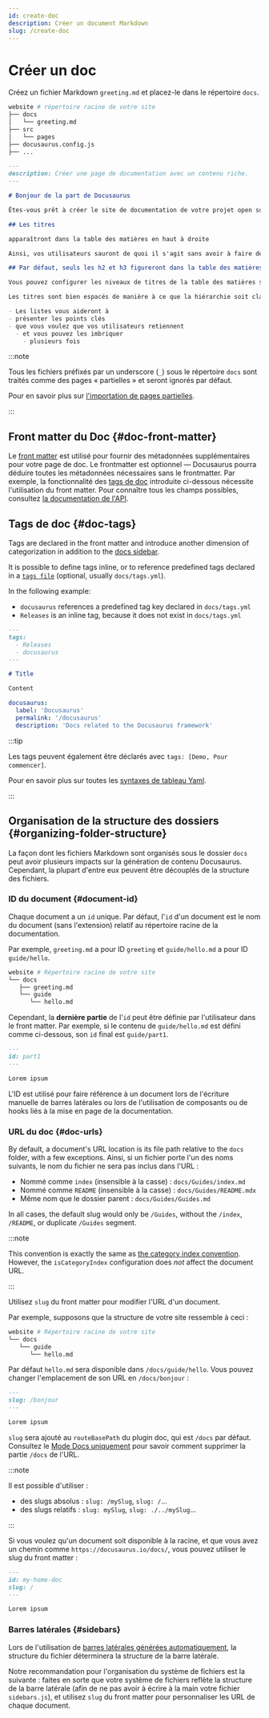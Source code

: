 ```yaml
---
id: create-doc
description: Créer un document Markdown
slug: /create-doc
---
```


# Créer un doc

Créez un fichier Markdown `greeting.md` et placez-le dans le répertoire `docs`.

```bash
website # répertoire racine de votre site
├── docs
│   └── greeting.md
├── src
│   └── pages
├── docusaurus.config.js
├── ...
```

```md
---
description: Créer une page de documentation avec un contenu riche.
---

# Bonjour de la part de Docusaurus

Êtes-vous prêt à créer le site de documentation de votre projet open source ?

## Les titres

apparaîtront dans la table des matières en haut à droite

Ainsi, vos utilisateurs sauront de quoi il s'agit sans avoir à faire défiler la page ou même sans la lire.

## Par défaut, seuls les h2 et h3 figureront dans la table des matières.

Vous pouvez configurer les niveaux de titres de la table des matières soit par document, soit dans la configuration du thème.

Les titres sont bien espacés de manière à ce que la hiérarchie soit claire.

- Les listes vous aideront à
- présenter les points clés
- que vous voulez que vos utilisateurs retiennent
  - et vous pouvez les imbriquer
    - plusieurs fois
```

:::note

Tous les fichiers préfixés par un underscore (`_`) sous le répertoire `docs` sont traités comme des pages « partielles » et seront ignorés par défaut.

Pour en savoir plus sur [l'importation de pages partielles](../markdown-features/markdown-features-react.mdx#importing-markdown).

:::

## Front matter du Doc {#doc-front-matter}

Le [front matter](../markdown-features/markdown-features-intro.mdx#front-matter) est utilisé pour fournir des métadonnées supplémentaires pour votre page de doc. Le frontmatter est optionnel — Docusaurus pourra déduire toutes les métadonnées nécessaires sans le frontmatter. Par exemple, la fonctionnalité des [tags de doc](#doc-tags) introduite ci-dessous nécessite l'utilisation du front matter. Pour connaître tous les champs possibles, consultez [la documentation de l'API](../../api/plugins/plugin-content-docs.mdx#markdown-front-matter).

## Tags de doc {#doc-tags}

Tags are declared in the front matter and introduce another dimension of categorization in addition to the [docs sidebar](./sidebar/index.mdx).

It is possible to define tags inline, or to reference predefined tags declared in a [`tags file`](../../api/plugins/plugin-content-docs.mdx#tags-file) (optional, usually `docs/tags.yml`).

In the following example:

- `docusaurus` references a predefined tag key declared in `docs/tags.yml`
- `Releases` is an inline tag, because it does not exist in `docs/tags.yml`

```md title="docs/my-doc.md"
---
tags:
  - Releases
  - docusaurus
---

# Title

Content
```

```yml title="docs/tags.yml"
docusaurus:
  label: 'Docusaurus'
  permalink: '/docusaurus'
  description: 'Docs related to the Docusaurus framework'
```

:::tip

Les tags peuvent également être déclarés avec `tags: [Demo, Pour commencer]`.

Pour en savoir plus sur toutes les [syntaxes de tableau Yaml](https://www.w3schools.io/file/yaml-arrays/).

:::

## Organisation de la structure des dossiers {#organizing-folder-structure}

La façon dont les fichiers Markdown sont organisés sous le dossier `docs` peut avoir plusieurs impacts sur la génération de contenu Docusaurus. Cependant, la plupart d'entre eux peuvent être découplés de la structure des fichiers.

### ID du document {#document-id}

Chaque document a un `id` unique. Par défaut, l'`id` d'un document est le nom du document (sans l'extension) relatif au répertoire racine de la documentation.

Par exemple, `greeting.md` a pour ID `greeting` et `guide/hello.md` a pour ID `guide/hello`.

```bash
website # Répertoire racine de votre site
└── docs
   ├── greeting.md
   └── guide
      └── hello.md
```

Cependant, la **dernière partie** de l'`id` peut être définie par l'utilisateur dans le front matter. Par exemple, si le contenu de `guide/hello.md` est défini comme ci-dessous, son `id` final est `guide/part1`.

```md
---
id: part1
---

Lorem ipsum
```

L'ID est utilisé pour faire référence à un document lors de l'écriture manuelle de barres latérales ou lors de l'utilisation de composants ou de hooks liés à la mise en page de la documentation.

### URL du doc {#doc-urls}

By default, a document's URL location is its file path relative to the `docs` folder, with a few exceptions. Ainsi, si un fichier porte l'un des noms suivants, le nom du fichier ne sera pas inclus dans l'URL :

- Nommé comme `index` (insensible à la casse) : `docs/Guides/index.md`
- Nommé comme `README` (insensible à la casse) : `docs/Guides/README.mdx`
- Même nom que le dossier parent : `docs/Guides/Guides.md`

In all cases, the default slug would only be `/Guides`, without the `/index`, `/README`, or duplicate `/Guides` segment.

:::note

This convention is exactly the same as [the category index convention](./sidebar/autogenerated.mdx#category-index-convention). However, the `isCategoryIndex` configuration does _not_ affect the document URL.

:::

Utilisez `slug` du front matter pour modifier l'URL d'un document.

Par exemple, supposons que la structure de votre site ressemble à ceci :

```bash
website # Répertoire racine de votre site
└── docs
   └── guide
      └── hello.md
```

Par défaut `hello.md` sera disponible dans `/docs/guide/hello`. Vous pouvez changer l'emplacement de son URL en `/docs/bonjour` :

```md
---
slug: /bonjour
---

Lorem ipsum
```

`slug` sera ajouté au `routeBasePath` du plugin doc, qui est `/docs` par défaut. Consultez le [Mode Docs uniquement](docs-introduction.mdx#docs-only-mode) pour savoir comment supprimer la partie `/docs` de l'URL.

:::note

Il est possible d'utiliser :

- des slugs absolus : `slug: /mySlug`, `slug: /`...
- des slugs relatifs : `slug: mySlug`, `slug: ./../mySlug`...

:::

Si vous voulez qu'un document soit disponible à la racine, et que vous avez un chemin comme `https://docusaurus.io/docs/`, vous pouvez utiliser le slug du front matter :

```md
---
id: my-home-doc
slug: /
---

Lorem ipsum
```

### Barres latérales {#sidebars}

Lors de l'utilisation de [barres latérales générées automatiquement](./sidebar/autogenerated.mdx), la structure du fichier déterminera la structure de la barre latérale.

Notre recommandation pour l'organisation du système de fichiers est la suivante : faites en sorte que votre système de fichiers reflète la structure de la barre latérale (afin de ne pas avoir à écrire à la main votre fichier `sidebars.js`), et utilisez `slug` du front matter pour personnaliser les URL de chaque document.
